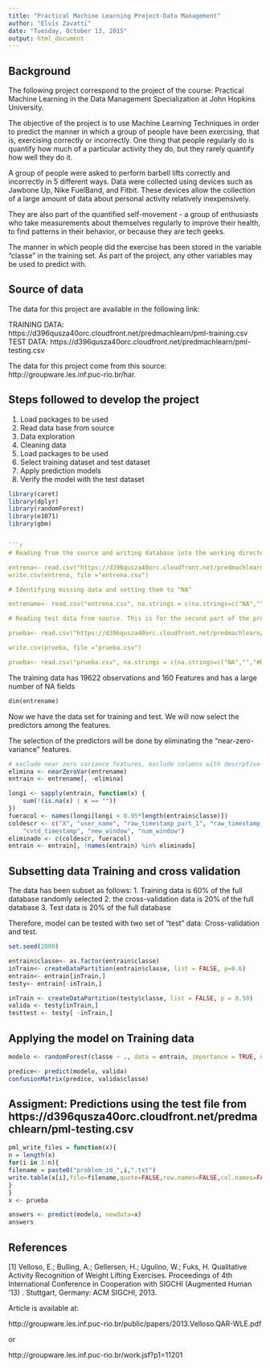 ```yaml
---
title: "Practical Machine Learning Project-Data Management"
author: "Elvis Zavatti"
date: "Tuesday, October 13, 2015"
output: html_document
---
```

## Background

The following project correspond to the project of the course: Practical Machine Learning in the Data Management Specialization at John Hopkins University.

The objective of the project is to use Machine Learning Techniques in order to predict the manner in which a group of people have been exercising, that is, exercising correctly or incorrectly. One thing that people regularly do is quantify how much of a particular activity they do, but they rarely quantify how well they do it.

A group of people were asked to perform barbell lifts correctly and incorrectly in 5 different ways. Data were collected using devices such as Jawbone Up, Nike FuelBand, and Fitbit. These devices allow the collection of a large amount of data about personal activity relatively inexpensively. 

They are also part of the quantified self-movement - a group of enthusiasts who take measurements about themselves regularly to improve their health, to find patterns in their behavior, or because they are tech geeks. 

The manner in which people did the exercise has been stored in the variable "classe" in the training set. As part of the project, any other variables may be used to predict with.

## Source of data

The data for this project are available in the following link: 

TRAINING DATA: https://d396qusza40orc.cloudfront.net/predmachlearn/pml-training.csv
TEST DATA:         https://d396qusza40orc.cloudfront.net/predmachlearn/pml-testing.csv

The data for this project come from this source: http://groupware.les.inf.puc-rio.br/har. 


## Steps followed to develop the project

1. Load packages to be used
2. Read data base from source
3. Data exploration
4. Cleaning data
5. Load packages to be used
6. Select training dataset and test dataset
7. Apply prediction models
7. Verify the model with the test dataset

```r
library(caret)
library(dplyr)
library(randomForest)
library(e1071)
library(gbm)


```r

# Reading from the source and writing database into the working directory

entrena<- read.csv("https://d396qusza40orc.cloudfront.net/predmachlearn/pml-training.csv")
write.csv(entrena, file ="entrena.csv")

# Identifying missing data and setting them to "NA"

entrename<- read.csv("entrena.csv", na.strings = c(na.strings=c("NA","","#DIV/0!")), row.names = 1)

# Reading test data from source. This is for the second part of the project.

prueba<- read.csv("https://d396qusza40orc.cloudfront.net/predmachlearn/pml-testing.csv")

write.csv(prueba, file ="prueba.csv")

prueba<- read.csv("prueba.csv", na.strings = c(na.strings=c("NA","","#DIV/0!")), row.names = 1)
```

The training data has 19622 observations and 160 Features and has a large number of NA fields

```r

dim(entrename)

```


Now we have the data set for training and test. We will now select the predictors among the features.

The selection of the predictors will be done by eliminating the "near-zero-variance" features.

```r

# exclude near zero variance features, exclude columns with descrptive text, exclude columns with 30% or more of NA.
elimina <- nearZeroVar(entrename)
entrain <- entrename[, -elimina]

longi <- sapply(entrain, function(x) {
    sum(!(is.na(x) | x == ""))
})
fueracol <- names(longi[longi < 0.95*length(entrain$classe)])
coldescr <- c("X", "user_name", "raw_timestamp_part_1", "raw_timestamp_part_2", 
    "cvtd_timestamp", "new_window", "num_window")
eliminado <- c(coldescr, fueracol)
entrain <- entrain[, !names(entrain) %in% eliminado]
```

## Subsetting data Training and cross validation

The data has been subset as follows:
1. Training data is 60% of the full database randomly selected
2. the cross-validation data is 20% of the full database
3. Test data is 20% of the full database

Therefore, model can be tested with two set of "test" data: Cross-validation and test.

```r

set.seed(2000)

entrain$classe<- as.factor(entrain$classe)
inTrain<- createDataPartition(entrain$classe, list = FALSE, p=0.6)
entrain<- entrain[inTrain,]
testy<- entrain[-inTrain,]

inTrain <- createDataPartition(testy$classe, list = FALSE, p = 0.50)
valida <- testy[inTrain,]
testtest <- testy[ -inTrain,]
```

## Applying the model on Training data

```r

modelo <- randomForest(classe ~ ., data = entrain, importance = TRUE, ntrees = 5)

```

```r

predice<- predict(modelo, valida)
confusionMatrix(predice, valida$classe)

```


## Assigment: Predictions using the test file from https://d396qusza40orc.cloudfront.net/predmachlearn/pml-testing.csv

```r

pml_write_files = function(x){
n = length(x)
for(i in 1:n){
filename = paste0("problem_id_",i,".txt")
write.table(x[i],file=filename,quote=FALSE,row.names=FALSE,col.names=FALSE)
}
}
x <- prueba

answers <- predict(modelo, newdata=x)
answers
```


## References

[1] Velloso, E.; Bulling, A.; Gellersen, H.; Ugulino, W.; Fuks, H. Qualitative Activity Recognition of Weight Lifting Exercises. Proceedings of 4th International Conference in Cooperation with SIGCHI (Augmented Human '13) . Stuttgart, Germany: ACM SIGCHI, 2013.

Article is available at: 

http://groupware.les.inf.puc-rio.br/public/papers/2013.Velloso.QAR-WLE.pdf

or

http://groupware.les.inf.puc-rio.br/work.jsf?p1=11201

